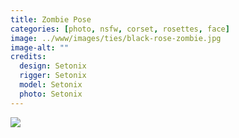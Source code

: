 ```yaml
---
title: Zombie Pose
categories: [photo, nsfw, corset, rosettes, face]
image: ../www/images/ties/black-rose-zombie.jpg
image-alt: ""
credits: 
  design: Setonix
  rigger: Setonix
  model: Setonix
  photo: Setonix
---
```


![](../www/images/ties/black-rose-zombie.jpg)

